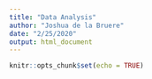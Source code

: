 ```yaml
---
title: "Data Analysis"
author: "Joshua de la Bruere"
date: "2/25/2020"
output: html_document
---
```


```r
knitr::opts_chunk$set(echo = TRUE)
```

